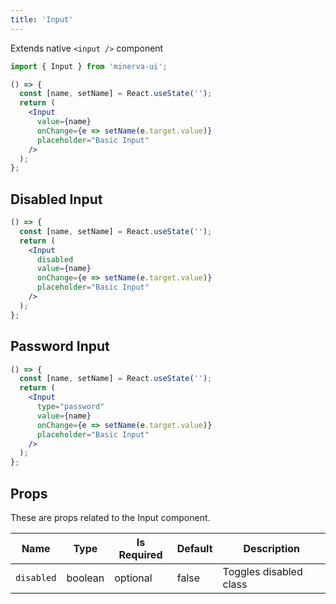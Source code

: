 ```yaml
---
title: 'Input'
---
```



Extends native `<input />` component

```js
import { Input } from 'minerva-ui';
```

```jsx
() => {
  const [name, setName] = React.useState('');
  return (
    <Input
      value={name}
      onChange={e => setName(e.target.value)}
      placeholder="Basic Input"
    />
  );
};
```

## Disabled Input

```jsx
() => {
  const [name, setName] = React.useState('');
  return (
    <Input
      disabled
      value={name}
      onChange={e => setName(e.target.value)}
      placeholder="Basic Input"
    />
  );
};
```

## Password Input

```jsx live
() => {
  const [name, setName] = React.useState('');
  return (
    <Input
      type="password"
      value={name}
      onChange={e => setName(e.target.value)}
      placeholder="Basic Input"
    />
  );
};
```

## Props

These are props related to the Input component.

| Name       | Type    | Is Required | Default | Description            |
| ---------- | ------- | ----------- | ------- | ---------------------- |
| `disabled` | boolean | optional    | false   | Toggles disabled class |
